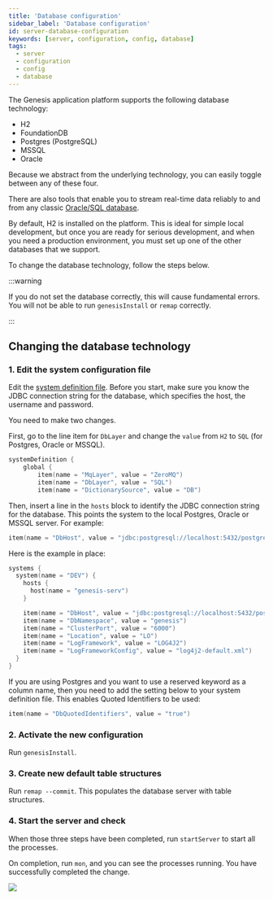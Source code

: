 ```yaml
---
title: 'Database configuration'
sidebar_label: 'Database configuration'
id: server-database-configuration
keywords: [server, configuration, config, database]
tags:
  - server
  - configuration
  - config
  - database
---
```



The Genesis application platform supports the following database technology:

* H2
* FoundationDB
* Postgres (PostgreSQL)
* MSSQL
* Oracle

Because we abstract from the underlying technology, you can easily toggle between any of these four.

There are also tools that enable you to stream real-time data reliably to and from any classic [Oracle/SQL database](../../../database/database-technology/sql/).

By default, H2 is installed on the platform. This is ideal for simple local development, but once you are ready for serious development, and when you need a production environment, you must set up one of the other databases that we support. 

To change the database technology, follow the steps below.

:::warning 

If you do not set the database correctly, this will cause fundamental errors. You will not be able to run `genesisInstall` or `remap` correctly.

:::

## Changing the database technology

### 1. Edit the system configuration file

Edit the [system definition file](/develop/server-capabilities/runtime-configuration/system-definition/). Before you start, make sure you know the JDBC connection string for the database, which specifies the host, the username and password.

You need to make two changes.

First, go to the line item for `DbLayer` and change the `value` from `H2` to `SQL` (for Postgres, Oracle or MSSQL).

```kotlin
systemDefinition {
    global {
        item(name = "MqLayer", value = "ZeroMQ")
        item(name = "DbLayer", value = "SQL")
        item(name = "DictionarySource", value = "DB")

```


Then, insert a line in the `hosts` block to identify the JDBC connection string for the database. This points the system to the local Postgres, Oracle or MSSQL server. For example:

```kotlin
item(name = "DbHost", value = "jdbc:postgresql://localhost:5432/postgres?user=postgres&password=Password5432")
```

Here is the example in place:

```kotlin
systems {
  system(name = "DEV") {
    hosts {
      host(name = "genesis-serv")
    }

    item(name = "DbHost", value = "jdbc:postgresql://localhost:5432/postgres?user=postgres&password=Password5432")
    item(name = "DbNamespace", value = "genesis")
    item(name = "ClusterPort", value = "6000")
    item(name = "Location", value = "LO")
    item(name = "LogFramework", value = "LOG4J2")
    item(name = "LogFrameworkConfig", value = "log4j2-default.xml")
  }
}
```

If you are using Postgres and you want to use a reserved keyword as a column name, then you need to add the setting below to your system definition file. This enables Quoted Identifiers to be used:

```kotlin
item(name = "DbQuotedIdentifiers", value = "true")
```

### 2. Activate the new configuration

Run `genesisInstall`.

### 3. Create new default table structures

Run `remap --commit`. This populates the database server with table structures.

### 4. Start the server and check

When those three steps have been completed, run `startServer` to start all the processes.

On completion, run `mon`, and you can see the processes running. You have successfully completed the change.

![](/img/mon-processes-running.png)
